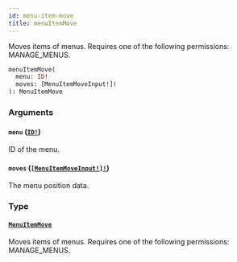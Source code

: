 ```yaml
---
id: menu-item-move
title: menuItemMove
---
```


Moves items of menus. Requires one of the following permissions: MANAGE_MENUS.

```graphql
menuItemMove(
  menu: ID!
  moves: [MenuItemMoveInput!]!
): MenuItemMove

```

### Arguments

#### `menu` ([`ID!`](../../../developer/api-reference/scalars/id))

ID of the menu.

#### `moves` ([`[MenuItemMoveInput!]!`](../../../developer/api-reference/inputs/menu-item-move-input))

The menu position data.

### Type

#### [`MenuItemMove`](../../../developer/api-reference/objects/menu-item-move)

Moves items of menus. Requires one of the following permissions: MANAGE_MENUS.
